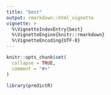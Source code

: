 ```yaml
---
title: "best"
output: rmarkdown::html_vignette
vignette: >
  %\VignetteIndexEntry{best}
  %\VignetteEngine{knitr::rmarkdown}
  %\VignetteEncoding{UTF-8}
---
```


```r
knitr::opts_chunk$set(
  collapse = TRUE,
  comment = "#>"
)
```

```r
library(predictR)
```
